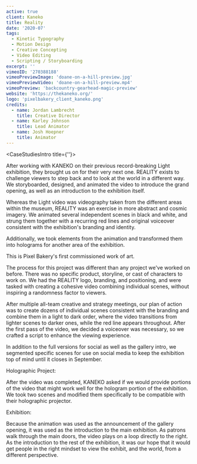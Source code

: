 ```yaml
---
active: true
client: Kaneko
title: Reality
date: '2020-07'
tags:
  - Kinetic Typography
  - Motion Design
  - Creative Concepting
  - Video Editing
  - Scripting / Storyboarding
excerpt: ''
vimeoID: '270388188'
vimeoPreviewImage: 'doane-on-a-hill-preview.jpg'
vimeoPreviewVideo: 'doane-on-a-hill-preview.mp4'
vimeoPreview: 'backcountry-gearhead-magic-preview'
website: 'https://thekaneko.org/'
logo: 'pixelbakery_client_kaneko.png'
credits:
  - name: Jordan Lambrecht
    title: Creative Director
  - name: Karley Johnson
    title: Lead Animator
  - name: Josh Hoepner
    title: Animator
---
```


<CaseStudiesIntro title={''}>

After working with KANEKO on their previous record-breaking Light exhibition, they brought us on for their very next one. REALITY exists to challenge viewers to step back and to look at the world in a different way. We storyboarded, designed, and animated the video to introduce the grand opening, as well as an introduction to the exhibition itself.

Whereas the Light video was videography taken from the different areas within the museum, REALITY was an exercise in more abstract and cosmic imagery. We animated several independent scenes in black and white, and strung them together with a recurring red lines and original voiceover consistent with the exhibition's branding and identity.

Additionally, we took elements from the animation and transformed them into holograms for another area of the exhibition.

This is Pixel Bakery's first commissioned work of art.

</CaseStudiesIntro>
<CaseStudiesTags/>
<CaseStudiesDescription textColor={'cream'} bgColor={'pink-light'} headerColor={'pink'} header={'Process'}>

The process for this project was different than any project we've worked on before. There was no specific product, storyline, or cast of characters to work on. We had the REALITY logo, branding, and positioning, and were tasked with creating a cohesive video combining individual scenes, without inspiring a randomness factor to viewers.

After multiple all-team creative and strategy meetings, our plan of action was to create dozens of individual scenes consistent with the branding and combine them in a light to dark order, where the video transitions from lighter scenes to darker ones, while the red line appears throughout. After the first pass of the video, we decided a voiceover was necessary, so we crafted a script to enhance the viewing experience.

In addition to the full versions for social as well as the gallery intro, we segmented specific scenes for use on social media to keep the exhibition top of mind until it closes in September.

Holographic Project:

After the video was completed, KANEKO asked if we would provide portions of the video that might work well for the hologram portion of the exhibition. We took two scenes and modified them specifically to be compatible with their holographic projector.

Exhibition:

Because the animation was used as the announcement of the gallery opening, it was used as the introduction to the main exhibition. As patrons walk through the main doors, the video plays on a loop directly to the right. As the introduction to the rest of the exhibition, it was our hope that it would get people in the right mindset to view the exhibit, and the world, from a different perspective.

</CaseStudiesDescription>
